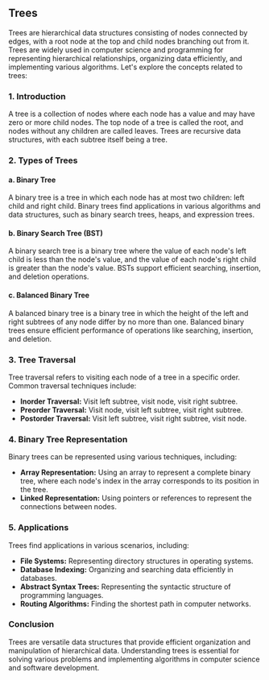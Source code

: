 ## Trees

Trees are hierarchical data structures consisting of nodes connected by edges, with a root node at the top and child nodes branching out from it. Trees are widely used in computer science and programming for representing hierarchical relationships, organizing data efficiently, and implementing various algorithms. Let's explore the concepts related to trees:

### 1. Introduction

A tree is a collection of nodes where each node has a value and may have zero or more child nodes. The top node of a tree is called the root, and nodes without any children are called leaves. Trees are recursive data structures, with each subtree itself being a tree.

### 2. Types of Trees

#### a. Binary Tree

A binary tree is a tree in which each node has at most two children: left child and right child. Binary trees find applications in various algorithms and data structures, such as binary search trees, heaps, and expression trees.

#### b. Binary Search Tree (BST)

A binary search tree is a binary tree where the value of each node's left child is less than the node's value, and the value of each node's right child is greater than the node's value. BSTs support efficient searching, insertion, and deletion operations.

#### c. Balanced Binary Tree

A balanced binary tree is a binary tree in which the height of the left and right subtrees of any node differ by no more than one. Balanced binary trees ensure efficient performance of operations like searching, insertion, and deletion.

### 3. Tree Traversal

Tree traversal refers to visiting each node of a tree in a specific order. Common traversal techniques include:

- **Inorder Traversal:** Visit left subtree, visit node, visit right subtree.
- **Preorder Traversal:** Visit node, visit left subtree, visit right subtree.
- **Postorder Traversal:** Visit left subtree, visit right subtree, visit node.

### 4. Binary Tree Representation

Binary trees can be represented using various techniques, including:

- **Array Representation:** Using an array to represent a complete binary tree, where each node's index in the array corresponds to its position in the tree.
- **Linked Representation:** Using pointers or references to represent the connections between nodes.

### 5. Applications

Trees find applications in various scenarios, including:

- **File Systems:** Representing directory structures in operating systems.
- **Database Indexing:** Organizing and searching data efficiently in databases.
- **Abstract Syntax Trees:** Representing the syntactic structure of programming languages.
- **Routing Algorithms:** Finding the shortest path in computer networks.

### Conclusion

Trees are versatile data structures that provide efficient organization and manipulation of hierarchical data. Understanding trees is essential for solving various problems and implementing algorithms in computer science and software development.
